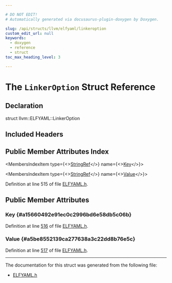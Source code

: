 ```yaml
---

# DO NOT EDIT!
# Automatically generated via docusaurus-plugin-doxygen by Doxygen.

slug: /api/structs/llvm/elfyaml/linkeroption
custom_edit_url: null
keywords:
  - doxygen
  - reference
  - struct
toc_max_heading_level: 3

---
```





# The `LinkerOption` Struct Reference

<DoxygenPage pluginConfig={pluginConfig}>



## Declaration

<CodeBlock>struct llvm::ELFYAML::LinkerOption</CodeBlock>

## Included Headers

<IncludesList>
<IncludesListItem
  filePath="llvm/ObjectYAML/ELFYAML.h"
  permalink="/docs/api/files/include/include/llvm/include/llvm/objectyaml/elfyaml-h"
  isLocal="true" />
</IncludesList>

## Public Member Attributes Index

<MembersIndex>

<MembersIndexItem
  type={<><a href="/docs/api/classes/llvm/stringref">StringRef</a></>}
  name={<><a href="#a15660492e91ec0c2996bd6e58db5c06b">Key</a></>}>
</MembersIndexItem>

<MembersIndexItem
  type={<><a href="/docs/api/classes/llvm/stringref">StringRef</a></>}
  name={<><a href="#a5be8552139ca277638a3c22dd8b76e5c">Value</a></>}>
</MembersIndexItem>

</MembersIndex>


Definition at line 515 of file <a href="/docs/api/files/include/include/llvm/include/llvm/objectyaml/elfyaml-h">ELFYAML.h</a>.

<SectionDefinition>

## Public Member Attributes

### Key {#a15660492e91ec0c2996bd6e58db5c06b}

<MemberDefinition
  prototype="StringRef llvm::ELFYAML::LinkerOption::Key">

Definition at line <a href="/docs/api/files/include/include/llvm/include/llvm/objectyaml/elfyaml-h/#l00516">516</a> of file <a href="/docs/api/files/include/include/llvm/include/llvm/objectyaml/elfyaml-h">ELFYAML.h</a>.
</MemberDefinition>

### Value {#a5be8552139ca277638a3c22dd8b76e5c}

<MemberDefinition
  prototype="StringRef llvm::ELFYAML::LinkerOption::Value">

Definition at line <a href="/docs/api/files/include/include/llvm/include/llvm/objectyaml/elfyaml-h/#l00517">517</a> of file <a href="/docs/api/files/include/include/llvm/include/llvm/objectyaml/elfyaml-h">ELFYAML.h</a>.
</MemberDefinition>

</SectionDefinition>

<hr/>

The documentation for this struct was generated from the following file:

<ul>
<li><a href="/docs/api/files/include/include/llvm/include/llvm/objectyaml/elfyaml-h">ELFYAML.h</a></li>
</ul>

</DoxygenPage>
